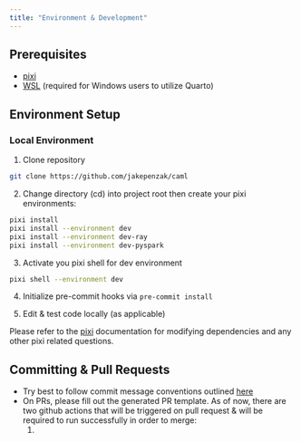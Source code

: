 ```yaml
---
title: "Environment & Development"
---
```


## Prerequisites
- [pixi](https://pixi.sh/latest/)
- [WSL](https://learn.microsoft.com/en-us/windows/wsl/install) (required for Windows users to utilize Quarto) 

## Environment Setup

### Local Environment

1. Clone repository

```bash
git clone https://github.com/jakepenzak/caml
```

2. Change directory (cd) into project root then create your pixi environments:

```bash
pixi install
pixi install --environment dev
pixi install --environment dev-ray
pixi install --environment dev-pyspark
```

3. Activate you pixi shell for dev environment

```bash
pixi shell --environment dev
```

4. Initialize pre-commit hooks via `pre-commit install`

5. Edit & test code locally (as applicable)

Please refer to the [pixi](https://pixi.sh/latest/) documentation for modifying dependencies and any other pixi related questions.

## Committing & Pull Requests

- Try best to follow commit message conventions outlined [here](https://gist.github.com/qoomon/5dfcdf8eec66a051ecd85625518cfd13)
- On PRs, please fill out the generated PR template. As of now, there are two github actions that will be triggered on pull request 
& will be required to run successfully in order to merge:
  1. 